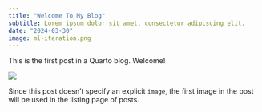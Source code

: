 ```yaml
---
title: "Welcome To My Blog"
subtitle: Lorem ipsum dolor sit amet, consectetur adipiscing elit.
date: "2024-03-30"
image: ml-iteration.png
---
```


This is the first post in a Quarto blog. Welcome!

![](thumbnail.jpg)

Since this post doesn't specify an explicit `image`, the first image in the post will be used in the listing page of posts.
